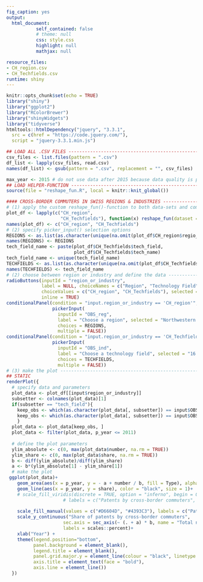 ```yaml
---
fig_caption: yes
output:
  html_document:
           self_contained: false
           # theme: null
           css: style.css
           highlight: null
           mathjax: null

resource_files:
- CH_region.csv
- CH_Techfields.csv
runtime: shiny
---
```


```r
knitr::opts_chunk$set(echo = TRUE)
library("shiny")
library("ggplot2")
library("RColorBrewer")
library("shinyWidgets")
library("tidyverse")
htmltools::htmlDependency("jquery", "3.3.1",
  src = c(href = "https://code.jquery.com/"),
  script = "jquery-3.3.1.min.js")

```

```r
## LOAD ALL .CSV FILES ---------------------------------------------------------------
csv_files <- list.files(pattern = ".csv")
df_list <- lapply(csv_files, read.csv)
names(df_list) <- gsub(pattern = ".csv", replacement = "", csv_files)

max_year <- 2015 # do not use data after 2015 because data quality is poor
## LOAD HELPER-FUNCTION -------------------------------------------------------------
source(file = "reshape_fun.R", local = knitr::knit_global()) 
```


```r
#### CROSS-BORDER COMMUTERS IN SWISS REGIONS & INDUSTRIES --------------------------------
# (1) apply the custom reshape_fun()-function to both data-sets and combine technology field names
plot_df <- lapply(c("CH_region",
                    "CH_Techfields"), function(x) reshape_fun(dataset = x))
names(plot_df) <- c("CH_region", "CH_Techfields")
# (2) specify picker_input() selection options
REGIONS <- as.list(as.character(unique(na.omit(plot_df$CH_region$regio_pat))))
names(REGIONS) <- REGIONS
tech_field_name <- paste(plot_df$CH_Techfields$tech_field,
                         plot_df$CH_Techfields$tech_name)
tech_field_name <- unique(tech_field_name)
TECHFIELDS <- as.list(as.character(unique(na.omit(plot_df$CH_Techfields$tech_field))))
names(TECHFIELDS) <- tech_field_name
# (2) choose between region or industry and define the data ------------------------------
radioButtons(inputId = "region_or_industry",
             label = NULL, choiceNames = c("Region", "Technology Field"),
             choiceValues = c("CH_region", "CH_Techfields"), selected = "CH_region",
             inline = TRUE)
conditionalPanel(condition = "input.region_or_industry == 'CH_region'",
                 pickerInput(
                   inputId = "OBS_reg",
                   label = "Choose a region", selected = "Northwestern Switzerland",
                   choices = REGIONS,
                   multiple = FALSE))
conditionalPanel(condition = "input.region_or_industry == 'CH_Techfields'",
                 pickerInput(
                   inputId = "OBS_ind",
                   label = "Choose a technology field", selected = "16 Pharmaceuticals",
                   choices = TECHFIELDS,
                   multiple = FALSE))
# (3) make the plot ---------------------------------------------------------------------
## STATIC
renderPlot({
  # specify data and parameters
  plot_data <- plot_df[[input$region_or_industry]]
  subsetter <- colnames(plot_data)[1]
  if(subsetter == "tech_field"){
    keep_obs <- which(as.character(plot_data[, subsetter]) == input$OBS_ind)}else{
    keep_obs <- which(as.character(plot_data[, subsetter]) == input$OBS_reg)
    }
  plot_data <- plot_data[keep_obs, ]
  plot_data <- filter(plot_data, p_year <= 2011)
  
  # define the plot parameters
  ylim_absolute <- c(0, max(plot_data$number, na.rm = TRUE))
  ylim_share <- c(0, max(plot_data$share, na.rm = TRUE))
  b <- diff(ylim_absolute)/diff(ylim_share)
  a <- b*(ylim_absolute[1] - ylim_share[1])
  # make the plot
 ggplot(plot_data)+
    geom_area(aes(x = p_year, y = - a + number / b, fill = Type), alpha = 0.8)+
    geom_line(aes(x = p_year, y = share), color = "black", size = 1)+
    # scale_fill_viridis(discrete = TRUE, option = "inferno", begin = 0.3, end = 0.7,
                     # labels = c("Patents by cross-border commuters", "Patents by Swiss residents"), name = "") +
    
    scale_fill_manual(values = c("#D6604D", "#4393C3"), labels = c("Patents by cross-border commuters", "Patents by Swiss residents")) +
    scale_y_continuous("Share of patents by cross-border commuters",
                     sec.axis = sec_axis(~ (. + a) * b, name = "Total number of patents"),
                     labels = scales::percent)+
    xlab("Year") +
    theme(legend.position="bottom",
          panel.background = element_blank(),
          legend.title = element_blank(),
          panel.grid.major.y = element_line(colour = "black", linetype = "dotted"),
          axis.title = element_text(face = "bold"),
          axis.line = element_line()) 
  })
```